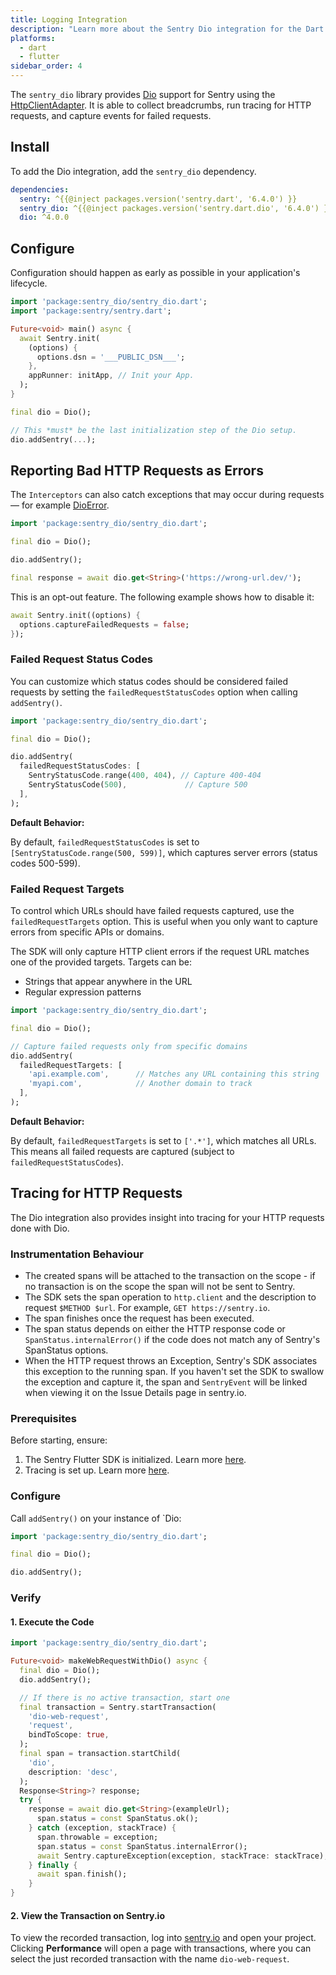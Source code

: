 ```yaml
---
title: Logging Integration
description: "Learn more about the Sentry Dio integration for the Dart SDK."
platforms:
  - dart
  - flutter
sidebar_order: 4
---
```


The `sentry_dio` library provides [Dio](https://pub.dev/packages/dio) support for Sentry using the [HttpClientAdapter](https://pub.dev/documentation/dio/latest/dio/HttpClientAdapter-class.html). It is able to collect breadcrumbs, run tracing for HTTP requests, and capture events for failed requests.

## Install

To add the Dio integration, add the `sentry_dio` dependency.

```yml {filename:pubspec.yaml}
dependencies:
  sentry: ^{{@inject packages.version('sentry.dart', '6.4.0') }}
  sentry_dio: ^{{@inject packages.version('sentry.dart.dio', '6.4.0') }}
  dio: ^4.0.0
```

## Configure

Configuration should happen as early as possible in your application's lifecycle.


```dart
import 'package:sentry_dio/sentry_dio.dart';
import 'package:sentry/sentry.dart';

Future<void> main() async {
  await Sentry.init(
    (options) {
      options.dsn = '___PUBLIC_DSN___';
    },
    appRunner: initApp, // Init your App.
  );
}

final dio = Dio();

// This *must* be the last initialization step of the Dio setup.
dio.addSentry(...);
```

## Reporting Bad HTTP Requests as Errors

The `Interceptors` can also catch exceptions that may occur during requests — for example [DioError](https://pub.dev/documentation/dio2/latest/dio2/DioError-class.html).

```dart
import 'package:sentry_dio/sentry_dio.dart';

final dio = Dio();

dio.addSentry();

final response = await dio.get<String>('https://wrong-url.dev/');
```

This is an opt-out feature. The following example shows how to disable it:


```dart {2}
await Sentry.init((options) {
  options.captureFailedRequests = false;
});
```

### Failed Request Status Codes

You can customize which status codes should be considered failed requests by setting the `failedRequestStatusCodes` option when calling `addSentry()`.

```dart
import 'package:sentry_dio/sentry_dio.dart';

final dio = Dio();

dio.addSentry(
  failedRequestStatusCodes: [
    SentryStatusCode.range(400, 404), // Capture 400-404
    SentryStatusCode(500),             // Capture 500
  ],
);
```

**Default Behavior:**

By default, `failedRequestStatusCodes` is set to `[SentryStatusCode.range(500, 599)]`, which captures server errors (status codes 500-599).

### Failed Request Targets

To control which URLs should have failed requests captured, use the `failedRequestTargets` option. This is useful when you only want to capture errors from specific APIs or domains.

The SDK will only capture HTTP client errors if the request URL matches one of the provided targets. Targets can be:

- Strings that appear anywhere in the URL
- Regular expression patterns

```dart
import 'package:sentry_dio/sentry_dio.dart';

final dio = Dio();

// Capture failed requests only from specific domains
dio.addSentry(
  failedRequestTargets: [
    'api.example.com',      // Matches any URL containing this string
    'myapi.com',            // Another domain to track
  ],
);
```

**Default Behavior:**

By default, `failedRequestTargets` is set to `['.*']`, which matches all URLs. This means all failed requests are captured (subject to `failedRequestStatusCodes`).

## Tracing for HTTP Requests

The Dio integration also provides insight into tracing for your HTTP requests done with Dio.

### Instrumentation Behaviour

- The created spans will be attached to the transaction on the scope - if no transaction is on the scope the span will not be sent to Sentry.
- The SDK sets the span operation to `http.client` and the description to request `$METHOD $url`. For example, `GET https://sentry.io`.
- The span finishes once the request has been executed.
- The span status depends on either the HTTP response code or `SpanStatus.internalError()` if the code does not match any of Sentry's SpanStatus options.
- When the HTTP request throws an Exception, Sentry's SDK associates this exception to the running span. If you haven't set the SDK to swallow the exception and capture it, the span and `SentryEvent` will be linked when viewing it on the Issue Details page in sentry.io.

### Prerequisites

Before starting, ensure:

1. The Sentry Flutter SDK is initialized. Learn more [here](/platforms/dart/guides/flutter/#configure).
2. Tracing is set up. Learn more [here](/platforms/dart/guides/flutter/tracing/).

### Configure

Call `addSentry()` on your instance of `Dio:

```dart
import 'package:sentry_dio/sentry_dio.dart';

final dio = Dio();

dio.addSentry();
```

### Verify

#### 1. Execute the Code

```dart
import 'package:sentry_dio/sentry_dio.dart';

Future<void> makeWebRequestWithDio() async {
  final dio = Dio();
  dio.addSentry();

  // If there is no active transaction, start one
  final transaction = Sentry.startTransaction(
    'dio-web-request',
    'request',
    bindToScope: true,
  );
  final span = transaction.startChild(
    'dio',
    description: 'desc',
  );
  Response<String>? response;
  try {
    response = await dio.get<String>(exampleUrl);
      span.status = const SpanStatus.ok();
    } catch (exception, stackTrace) {
      span.throwable = exception;
      span.status = const SpanStatus.internalError();
      await Sentry.captureException(exception, stackTrace: stackTrace);
    } finally {
      await span.finish();
    }
}
```

#### 2. View the Transaction on Sentry.io

To view the recorded transaction, log into [sentry.io](https://sentry.io) and open your project.
Clicking **Performance** will open a page with transactions, where you can select the just recorded transaction with the name `dio-web-request`.
